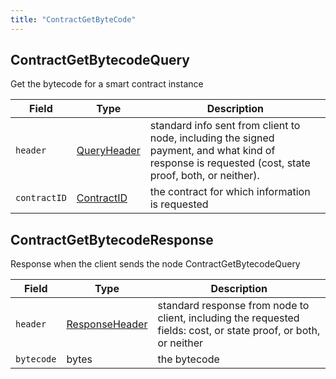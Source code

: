 ---
title: "ContractGetByteCode"
---


## ContractGetBytecodeQuery

Get the bytecode for a smart contract instance

| Field        | Type                                                                                             | Description                                                                                                                                         |
| ------------ | ------------------------------------------------------------------------------------------------ | --------------------------------------------------------------------------------------------------------------------------------------------------- |
| `header`     | [QueryHeader](/hedera/sdks-and-apis/hedera-api/miscellaneous/queryheader) | standard info sent from client to node, including the signed payment, and what kind of response is requested (cost, state proof, both, or neither). |
| `contractID` | [ContractID](/hedera/sdks-and-apis/hedera-api/basic-types/contractid)     | the contract for which information is requested                                                                                                     |

## ContractGetBytecodeResponse

Response when the client sends the node ContractGetBytecodeQuery

| Field      | Type                                                                                                   | Description                                                                                                      |
| ---------- | ------------------------------------------------------------------------------------------------------ | ---------------------------------------------------------------------------------------------------------------- |
| `header`   | [ResponseHeader](/hedera/sdks-and-apis/hedera-api/miscellaneous/responseheader) | standard response from node to client, including the requested fields: cost, or state proof, or both, or neither |
| `bytecode` | bytes                                                                                                  | the bytecode                                                                                                     |
